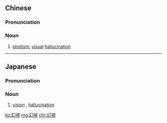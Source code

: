 {{also|幻视}}
==Chinese==
{{zh-forms|s=幻视}}

===Pronunciation===
{{zh-pron
|m=huànshì
|cat=n
}}

===Noun===
{{zh-noun}}

# {{lb|zh|medicine}} [[photism]]; [[visual]] [[hallucination]]

----

==Japanese==
{{ja-kanjitab|げん|し|yomi=on}}

===Pronunciation===
{{ja-pron|げんし|y=on}}

===Noun===
{{ja-noun|げんし}}

# [[vision]] {{gloss|something imaginary}}, [[hallucination]]

[[ko:幻視]]
[[mg:幻視]]
[[chr:幻視]]